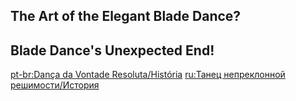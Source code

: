 {{Event Tabs
|gallery  = false
|subpage1 = Characters
}}

==The Art of the Elegant Blade Dance?==
{{Transclude|The Art of the Elegant Blade Dance?|Dialogue|main=1|top=1}}

==Blade Dance's Unexpected End!==
{{Transclude|Blade Dance's Unexpected End!|Dialogue|main=1|top=1}}

[[pt-br:Dança da Vontade Resoluta/História]]
[[ru:Танец непреклонной решимости/История]]